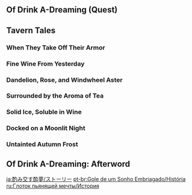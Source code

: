 {{Event Tabs|subpage1=Bartender Challenge}}
==Of Drink A-Dreaming (Quest)==
{{Transclude|Of Drink A-Dreaming (Quest)|Dialogue|main=1|top=1}}

==Tavern Tales==
===When They Take Off Their Armor===
{{Transclude|When They Take Off Their Armor|Dialogue|main=1|top=1}}

===Fine Wine From Yesterday===
{{Transclude|Fine Wine From Yesterday|Dialogue|main=1|top=1}}

===Dandelion, Rose, and Windwheel Aster===
{{Transclude|Dandelion, Rose, and Windwheel Aster|Dialogue|main=1|top=1}}

===Surrounded by the Aroma of Tea===
{{Transclude|Surrounded by the Aroma of Tea|Dialogue|main=1|top=1}}

===Solid Ice, Soluble in Wine===
{{Transclude|Solid Ice, Soluble in Wine|Dialogue|main=1|top=1}}

===Docked on a Moonlit Night===
{{Transclude|Docked on a Moonlit Night|Dialogue|main=1|top=1}}

===Untainted Autumn Frost===
{{Transclude|Untainted Autumn Frost|Dialogue|main=1|top=1}}

==Of Drink A-Dreaming: Afterword==
{{Transclude|Of Drink A-Dreaming: Afterword|Dialogue|main=1|top=1}}

[[ja:酌み交す酔夢/ストーリー]]
[[pt-br:Gole de um Sonho Embriagado/História]]
[[ru:Глоток пьянящей мечты/История]]